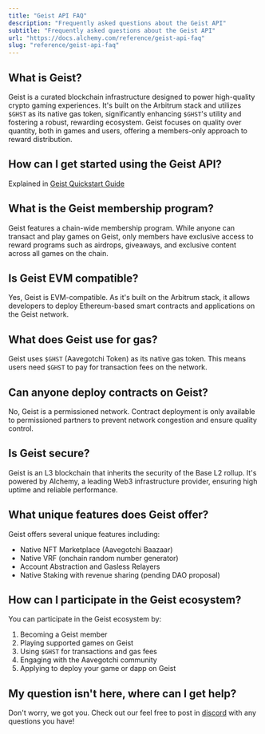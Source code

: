 ```yaml
---
title: "Geist API FAQ"
description: "Frequently asked questions about the Geist API"
subtitle: "Frequently asked questions about the Geist API"
url: "https://docs.alchemy.com/reference/geist-api-faq"
slug: "reference/geist-api-faq"
---
```


## What is Geist?

Geist is a curated blockchain infrastructure designed to power high-quality crypto gaming experiences. It's built on the Arbitrum stack and utilizes `$GHST` as its native gas token, significantly enhancing `$GHST`'s utility and fostering a robust, rewarding ecosystem. Geist focuses on quality over quantity, both in games and users, offering a members-only approach to reward distribution.

## How can I get started using the Geist API?

Explained in [Geist Quickstart Guide](/reference/geist-api-quickstart)

## What is the Geist membership program?

Geist features a chain-wide membership program. While anyone can transact and play games on Geist, only members have exclusive access to reward programs such as airdrops, giveaways, and exclusive content across all games on the chain.

## Is Geist EVM compatible?

Yes, Geist is EVM-compatible. As it's built on the Arbitrum stack, it allows developers to deploy Ethereum-based smart contracts and applications on the Geist network.

## What does Geist use for gas?

Geist uses `$GHST` (Aavegotchi Token) as its native gas token. This means users need `$GHST` to pay for transaction fees on the network.

## Can anyone deploy contracts on Geist?

No, Geist is a permissioned network. Contract deployment is only available to permissioned partners to prevent network congestion and ensure quality control.

## Is Geist secure?

Geist is an L3 blockchain that inherits the security of the Base L2 rollup. It's powered by Alchemy, a leading Web3 infrastructure provider, ensuring high uptime and reliable performance.

## What unique features does Geist offer?

Geist offers several unique features including:

* Native NFT Marketplace (Aavegotchi Baazaar)
* Native VRF (onchain random number generator)
* Account Abstraction and Gasless Relayers
* Native Staking with revenue sharing (pending DAO proposal)

## How can I participate in the Geist ecosystem?

You can participate in the Geist ecosystem by:

1. Becoming a Geist member
2. Playing supported games on Geist
3. Using `$GHST` for transactions and gas fees
4. Engaging with the Aavegotchi community
5. Applying to deploy your game or dapp on Geist

## My question isn't here, where can I get help?

Don't worry, we got you. Check out our feel free to post in [discord](https://discord.com/invite/alchemyplatform) with any questions you have!
